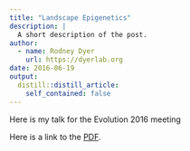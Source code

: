 ```yaml
---
title: "Landscape Epigenetics"
description: |
  A short description of the post.
author:
  - name: Rodney Dyer
    url: https://dyerlab.org
date: 2016-06-19
output:
  distill::distill_article:
    self_contained: false
---
```





Here is my talk for the Evolution 2016 meeting

Here is a link to the [PDF](https://drive.google.com/file/d/0B0T81CzLjtfPaTIxUHVKT3BNU0k/view?usp=sharing).

&nbsp;
 
 
 

